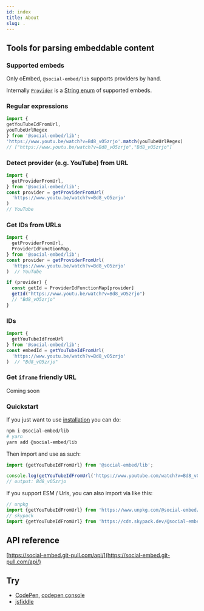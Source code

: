 ```yaml
---
id: index
title: About
slug: .
---
```


## Tools for parsing embeddable content

### Supported embeds

Only oEmbed, `@social-embed/lib` supports providers by hand.

Internally [`Provider`](https://social-embed.git-pull.com/api/enums/lib.provider.html)
is a [String enum](https://www.typescriptlang.org/docs/handbook/enums.html#string-enums) of supported embeds.

### Regular expressions

```typescript
import {
getYouTubeIdFromUrl,
youTubeUrlRegex
} from '@social-embed/lib';
'https://www.youtu.be/watch?v=Bd8_vO5zrjo'.match(youTubeUrlRegex)
// ["https://www.youtu.be/watch?v=Bd8_vO5zrjo","Bd8_vO5zrjo"]
```

### Detect provider (e.g. YouTube) from URL

```typescript
import {
  getProviderFromUrl,
} from '@social-embed/lib';
const provider = getProviderFromUrl(
  'https://www.youtu.be/watch?v=Bd8_vO5zrjo'
)
// YouTube
```

### Get IDs from URLs

```typescript
import {
  getProviderFromUrl,
  ProviderIdFunctionMap,
} from '@social-embed/lib';
const provider = getProviderFromUrl(
  'https://www.youtu.be/watch?v=Bd8_vO5zrjo'
)  // YouTube

if (provider) {
  const getId = ProviderIdFunctionMap[provider]
  getId("https://www.youtu.be/watch?v=Bd8_vO5zrjo")
  // "Bd8_vO5zrjo"
}
```

### IDs

```typescript
import {
  getYouTubeIdFromUrl
} from '@social-embed/lib';
const embedId = getYouTubeIdFromUrl(
  'https://www.youtu.be/watch?v=Bd8_vO5zrjo'
)  // "Bd8_vO5zrjo"
```

### Get `iframe` friendly URL

Coming soon

### Quickstart

If you just want to use [installation](./installation.mdx) you can do:

```bash
npm i @social-embed/lib
# yarn
yarn add @social-embed/lib
```

Then import and use as such:

```typescript
import {getYouTubeIdFromUrl} from '@social-embed/lib';

console.log(getYouTubeIdFromUrl('https://www.youtube.com/watch?v=Bd8_vO5zrjo'));
// output: Bd8_vO5zrjo
```

If you support ESM / Urls, you can also import via like this:

```typescript
// unpkg
import {getYouTubeIdFromUrl} from 'https://www.unpkg.com/@social-embed/lib?module';
// skypack
import {getYouTubeIdFromUrl} from 'https://cdn.skypack.dev/@social-embed/lib';
```

## API reference

[https://social-embed.git-pull.com/api/](https://social-embed.git-pull.com/api/)

## Try

- [CodePen], [codepen console]
- [jsfiddle]

[codepen]: https://codepen.io/attachment/pen/VwPPrNq
[codepen console]: https://codepen.io/attachment/pen/poRRpdp?editors=0010
[jsfiddle]: https://jsfiddle.net/gitpull/pcLagbsm/
